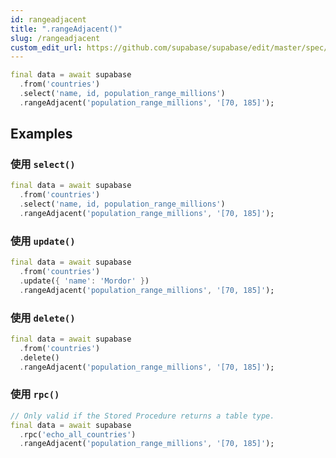 ```yaml
---
id: rangeadjacent
title: ".rangeAdjacent()"
slug: /rangeadjacent
custom_edit_url: https://github.com/supabase/supabase/edit/master/spec/supabase_dart_v1.yml
---
```




```dart
final data = await supabase
  .from('countries')
  .select('name, id, population_range_millions')
  .rangeAdjacent('population_range_millions', '[70, 185]');
```


















## Examples

### 使用 `select()`



```dart
final data = await supabase
  .from('countries')
  .select('name, id, population_range_millions')
  .rangeAdjacent('population_range_millions', '[70, 185]');
```

### 使用 `update()`



```dart
final data = await supabase
  .from('countries')
  .update({ 'name': 'Mordor' })
  .rangeAdjacent('population_range_millions', '[70, 185]');
```

### 使用 `delete()`



```dart
final data = await supabase
  .from('countries')
  .delete()
  .rangeAdjacent('population_range_millions', '[70, 185]');
```

### 使用 `rpc()`



```dart
// Only valid if the Stored Procedure returns a table type.
final data = await supabase
  .rpc('echo_all_countries')
  .rangeAdjacent('population_range_millions', '[70, 185]');
```
